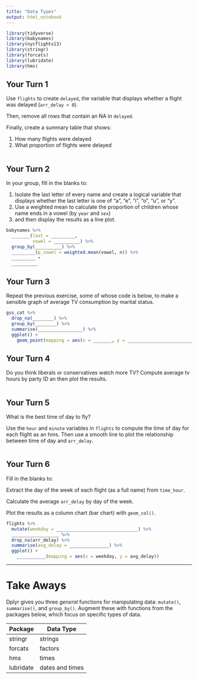 ```yaml
---
title: "Data Types"
output: html_notebook
---
```


```r
library(tidyverse)
library(babynames)
library(nycflights13)
library(stringr)
library(forcats)
library(lubridate)
library(hms)
```

## Your Turn 1

Use `flights` to create `delayed`, the variable that displays whether a flight was delayed (`arr_delay > 0`).

Then, remove all rows that contain an NA in `delayed`. 

Finally, create a summary table that shows:

1. How many flights were delayed  
2. What proportion of flights were delayed

```r

```


## Your Turn 2

In your group, fill in the blanks to:

1. Isolate the last letter of every name and create a logical variable that displays whether the last letter is one of "a", "e", "i", "o", "u", or "y".  
2. Use a weighted mean to calculate the proportion of children whose name ends in a vowel (by `year` and `sex`)   
3. and then display the results as a line plot.

```r
babynames %>%
  _______(last = _________, 
          vowel = __________) %>%
  group_by(__________) %>%
  _________(p_vowel = weighted.mean(vowel, n)) %>%
  _________ +
  __________
```

## Your Turn 3

Repeat the previous exercise, some of whose code is below, to make a sensible graph of average TV consumption by marital status.

```r
gss_cat %>%
  drop_na(________) %>%
  group_by(________) %>%
  summarise(_________________) %>%
  ggplot() +
    geom_point(mapping = aes(x = _______, y = _________________________))
```

## Your Turn 4

Do you think liberals or conservatives watch more TV?
Compute average tv hours by party ID an then plot the results.

```r

```

## Your Turn 5

What is the best time of day to fly?

Use the `hour` and `minute` variables in `flights` to compute the time of day for each flight as an hms. Then use a smooth line to plot the relationship between time of day and `arr_delay`.

```r

```

## Your Turn 6

Fill in the blanks to:

Extract the day of the week of each flight (as a full name) from `time_hour`. 

Calculate the average `arr_delay` by day of the week.

Plot the results as a column chart (bar chart) with `geom_col()`.

```r
flights %>% 
  mutate(weekday = _______________________________) %>% 
  __________________ %>% 
  drop_na(arr_delay) %>% 
  summarise(avg_delay = _______________) %>% 
  ggplot() +
    ___________(mapping = aes(x = weekday, y = avg_delay))
```

***

# Take Aways

Dplyr gives you three _general_ functions for manipulating data: `mutate()`, `summarise()`, and `group_by()`. Augment these with functions from the packages below, which focus on specific types of data.

Package   | Data Type
--------- | --------
stringr   | strings
forcats   | factors
hms       | times
lubridate | dates and times


